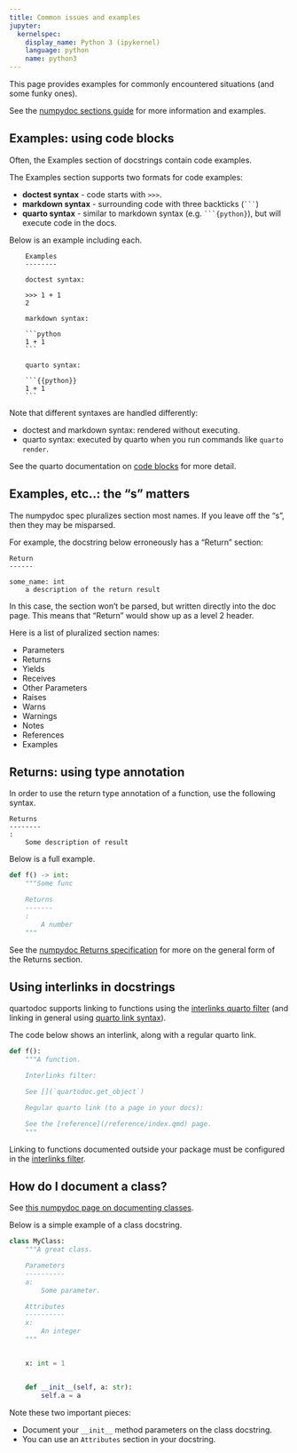```yaml
---
title: Common issues and examples
jupyter:
  kernelspec:
    display_name: Python 3 (ipykernel)
    language: python
    name: python3
---
```


This page provides examples for commonly encountered situations (and some funky ones).

See the [numpydoc sections guide][numpydoc] for more information and examples.

[numpydoc]: https://numpydoc.readthedocs.io/en/latest/format.html#sections

## Examples: using code blocks

Often, the Examples section of docstrings contain code examples.

The Examples section supports two formats for code examples:

* **doctest syntax** - code starts with `>>>`.
* **markdown syntax** - surrounding code with three backticks (```` ``` ````)
* **quarto syntax** - similar to markdown syntax (e.g. ```` ```{python} ````), but will execute code in the docs.

Below is an example including each.


```
    Examples
    --------
    
    doctest syntax:
    
    >>> 1 + 1
    2
    
    markdown syntax:
    
    ```python
    1 + 1
    ```
    
    quarto syntax:
    
    ```{{python}}
    1 + 1
    ```
```

Note that different syntaxes are handled differently:

* doctest and markdown syntax: rendered without executing.
* quarto syntax: executed by quarto when you run commands like `quarto render`.

See the quarto documentation on [code blocks](https://quarto.org/docs/computations/python.html#code-blocks) for more detail.


## Examples, etc..: the "s" matters

The numpydoc spec pluralizes section most names.
If you leave off the "s", then they may be misparsed.

For example, the docstring below erroneously has a "Return" section:

```
Return
------

some_name: int
    a description of the return result
```

In this case, the section won't be parsed, but written directly into the doc page.
This means that "Return" would show up as a level 2 header.

Here is a list of pluralized section names:

* Parameters
* Returns
* Yields
* Receives
* Other Parameters
* Raises
* Warns
* Warnings
* Notes
* References
* Examples

## Returns: using type annotation

In order to use the return type annotation of a function, use the following syntax.

```
Returns
--------
:
    Some description of result
```

Below is a full example.

```python
def f() -> int:
    """Some func

    Returns
    -------
    :
        A number
    """

```

See the [numpydoc Returns specification](https://numpydoc.readthedocs.io/en/latest/format.html#returns) for more on the general form of the Returns section.


## Using interlinks in docstrings

quartodoc supports linking to functions using the [interlinks quarto filter](./interlinks.qmd) (and linking in general using [quarto link syntax](./crossrefs.qmd)).

The code below shows an interlink, along with a regular quarto link.

```python
def f():
    """A function.

    Interlinks filter:

    See [](`quartodoc.get_object`)

    Regular quarto link (to a page in your docs):

    See the [reference](/reference/index.qmd) page.
    """
```

:::{.callout-note}
Linking to functions documented outside your package must be configured in the [interlinks filter](./interlinks.qmd).
:::


## How do I document a class?

See [this numpydoc page on documenting classes](https://numpydoc.readthedocs.io/en/latest/format.html#documenting-classes).

Below is a simple example of a class docstring.

```python
class MyClass:
    """A great class.

    Parameters
    ----------
    a:
        Some parameter.

    Attributes
    ----------
    x:
        An integer
    """


    x: int = 1


    def __init__(self, a: str):
        self.a = a
```

Note these two important pieces:

* Document your `__init__` method parameters on the class docstring.
* You can use an `Attributes` section in your docstring.

